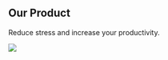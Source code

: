 <Section pt="8|12|16|24">
  <Container>
    <Flexbox flexDirection="column" textAlign="center">
      <H1 m="0" fontWeight="extrabold" lineHeight="tight">
        Our Product
      </H1>
      <P fontSize="xl|2xl" mt="2">
        Reduce stress and increase your productivity.
      </P>
    </Flexbox>
    <Image
      src="placeholder.jpg"
      h="40|56|80"
      mt="12|14|16"
      roundedTop="xl"
      overflow="hidden"
    />
  </Container>
</Section>

